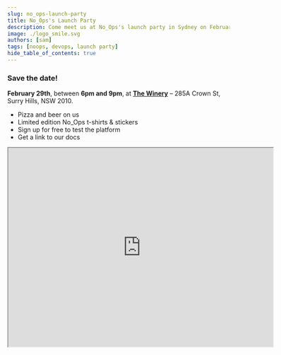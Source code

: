 ```yaml
---
slug: no_ops-launch-party
title: No_Ops's Launch Party
description: Come meet us at No_Ops's launch party in Sydney on February 29th!
image: ./logo_smile.svg
authors: [sam]
tags: [noops, devops, launch party]
hide_table_of_contents: true
---
```


### Save the date!

**February 29th**, between **6pm and 9pm**, at **[The Winery](https://thewinerysurryhills.com.au/)** – 285A Crown St, Surry Hills, NSW 2010.

- Pizza and beer on us
- Limited edition No_Ops t-shirts & stickers
- Sign up for free to test the platform
- Get a link to our docs

<div style={{ textAlign: "center" }}>

<div style={{ height: "16px" }} />

<iframe
	src="https://www.google.com/maps/embed?pb=!1m18!1m12!1m3!1d3312.3161788963703!2d151.21427690000002!3d-33.88151!2m3!1f0!2f0!3f0!3m2!1i1024!2i768!4f13.1!3m3!1m2!1s0x6b12afd5d338e2b5%3A0x613ecafa37097004!2s285A%20Crown%20St%2C%20Surry%20Hills%20NSW%202010!5e0!3m2!1sen!2sau!4v1706675535471!5m2!1sen!2sau"
	width="600"
	height="450"
	style={{ border: 0 }}
	allowfullscreen=""
	loading="lazy"
	referrerpolicy="no-referrer-when-downgrade"
/>

<div style={{ height: "64px" }} />

![No_Ops](logo_smile.svg)

</div>
